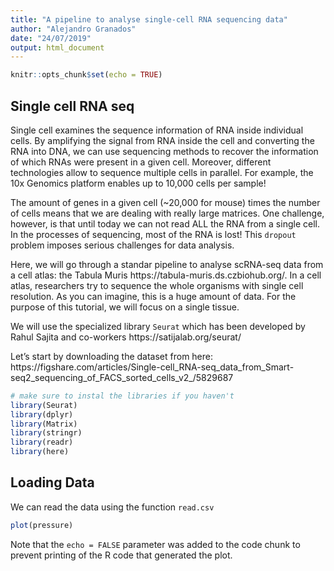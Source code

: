 ```yaml
---
title: "A pipeline to analyse single-cell RNA sequencing data"
author: "Alejandro Granados"
date: "24/07/2019"
output: html_document
---
```


```r
knitr::opts_chunk$set(echo = TRUE)
```

## Single cell RNA seq

Single cell examines the sequence information of RNA inside individual cells. By amplifying the signal from RNA inside the cell and converting the RNA into DNA, we can use sequencing methods to recover the information of which RNAs were present in a given cell. Moreover, different technologies allow to sequence multiple cells in parallel. For example, the 10x Genomics platform enables up to 10,000 cells per sample! 

The amount of genes in a given cell (~20,000 for mouse) times the number of cells means that we are dealing with really large matrices. One challenge, however, is that until today we can not read ALL the RNA from a single cell. In the processes of sequencing, most of the RNA is lost! This `dropout` problem imposes serious challenges for data analysis. 

Here, we will go through a standar pipeline to analyse scRNA-seq data from a cell atlas: the Tabula Muris https://tabula-muris.ds.czbiohub.org/. In a cell atlas, researchers try to sequence the whole organisms with single cell resolution. As you can imagine, this is a huge amount of data. For the purpose of this tutorial, we will focus on a single tissue. 

We will use the specialized library `Seurat` which has been developed by Rahul Sajita and co-workers https://satijalab.org/seurat/

Let's start by downloading the dataset from here: https://figshare.com/articles/Single-cell_RNA-seq_data_from_Smart-seq2_sequencing_of_FACS_sorted_cells_v2_/5829687


```r
# make sure to instal the libraries if you haven't
library(Seurat)
library(dplyr)
library(Matrix)
library(stringr)
library(readr)
library(here)
```

## Loading Data

We can read the data using the function `read.csv`
```r
plot(pressure)
```

Note that the `echo = FALSE` parameter was added to the code chunk to prevent printing of the R code that generated the plot.
